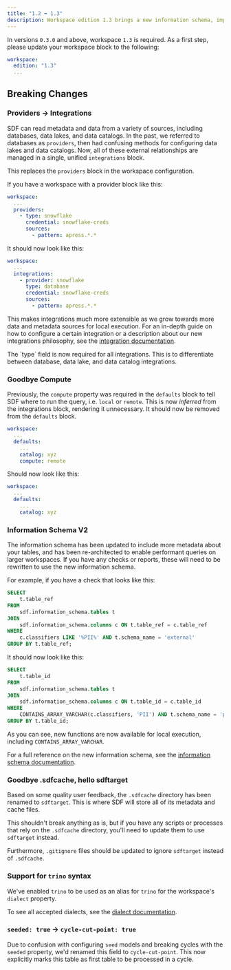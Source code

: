 ```yaml
---
title: "1.2 ➡️ 1.3"
description: Workspace edition 1.3 brings a new information schema, improvements to the SDF CLI, and an expansion of what was previously the `provider` configuration. This guide will help you migrate your workspace from edition 1.2 to 1.3.
---
```


In versions `0.3.0` and above, workspace `1.3` is required. As a first step, please update your workspace block to the following:

```yaml
workspace:
  edition: "1.3"
  ...
```

## Breaking Changes

### Providers -> Integrations

SDF can read metadata and data from a variety of sources, including databases, data lakes, and data catalogs. 
In the past, we referred to databases as `providers`, then had confusing methods for configuring data lakes and data catalogs.
Now, all of these external relationships are managed in a single, unified `integrations` block. 

This replaces the `providers` block in the workspace configuration.

If you have a workspace with a provider block like this:
```yaml
workspace:
  ...
  providers:
    - type: snowflake
      credential: snowflake-creds
      sources: 
        - pattern: apress.*.*
```

It should now look like this:
```yaml
workspace:
  ...
  integrations:
    - provider: snowflake
      type: database
      credential: snowflake-creds
      sources: 
        - pattern: apress.*.*
```

This makes integrations much more extensible as we grow towards more data and metadata sources for local execution.
For an in-depth guide on how to configure a certain integration or a description about our new integrations philosophy, see the [integration documentation](/integrations/overview).

<Note>
  The `type` field is now required for all integrations. This is to differentiate between database, data lake, and data catalog integrations.
</Note>


### Goodbye Compute

Previously, the `compute` property was required in the `defaults` block to tell SDF where to run the query, i.e. `local` or `remote`. 
This is now _inferred_ from the integrations block, rendering it unnecessary. It should now be removed from the `defaults` block.

```yaml
workspace:
  ...
  defaults:
    ...
    catalog: xyz
    compute: remote
```

Should now look like this:

```yaml
workspace:
  ...
  defaults:
    ...
    catalog: xyz
```

### Information Schema V2

The information schema has been updated to include more metadata about your tables, and has been re-architected to enable performant queries on larger workspaces.
If you have any checks or reports, these will need to be rewritten to use the new information schema.

For example, if you have a check that looks like this:
```sql
SELECT 
    t.table_ref
FROM 
    sdf.information_schema.tables t
JOIN 
    sdf.information_schema.columns c ON t.table_ref = c.table_ref
WHERE 
    c.classifiers LIKE '%PII%' AND t.schema_name = 'external'
GROUP BY t.table_ref;
```

It should now look like this:
```sql
SELECT 
    t.table_id
FROM 
    sdf.information_schema.tables t
JOIN 
    sdf.information_schema.columns c ON t.table_id = c.table_id
WHERE 
    CONTAINS_ARRAY_VARCHAR(c.classifiers, 'PII') AND t.schema_name = 'public'
GROUP BY t.table_id;
```

As you can see, new functions are now available for local execution, including `CONTAINS_ARRAY_VARCHAR`.

For a full reference on the new information schema, see the [information schema documentation](/reference/sdf-information-schema).

### Goodbye .sdfcache, hello sdftarget

Based on some quality user feedback, the `.sdfcache` directory has been renamed to `sdftarget`. This is where SDF will store all of its metadata and cache files.

This shouldn't break anything as is, but if you have any scripts or processes that rely on the `.sdfcache` directory, you'll need to update them to use `sdftarget` instead.

Furthermore, `.gitignore` files should be updated to ignore `sdftarget` instead of `.sdfcache`.

### Support for `trino` syntax

We've enabled `trino` to be used as an alias for `trino` for the workspace's `dialect` property.

To see all accepted dialects, see the [dialect documentation](/reference/sdf-yml#dialect).

### `seeded: true` -> `cycle-cut-point: true`

Due to confusion with configuring `seed` models and breaking cycles with the `seeded` property, we'd renamed this field to `cycle-cut-point`. This now explicitly marks this table as first table to be processed in a cycle.
